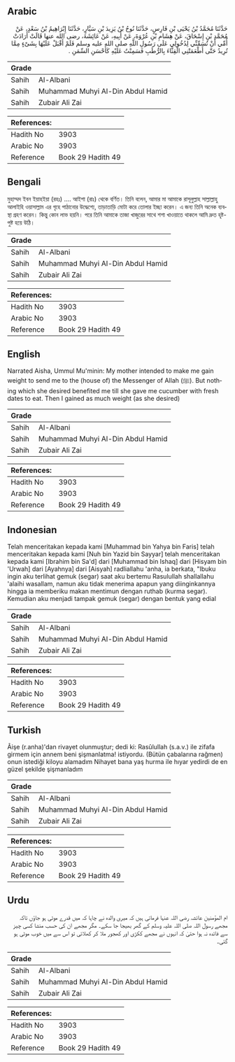 ## Arabic


<div dir="rtl" lang="ar" style={{fontSize:'larger',backgroundColor:'#f8f9fa',padding:20}}>
حَدَّثَنَا مُحَمَّدُ بْنُ يَحْيَى بْنِ فَارِسٍ، حَدَّثَنَا نُوحُ بْنُ يَزِيدَ بْنِ سَيَّارٍ، حَدَّثَنَا إِبْرَاهِيمُ بْنُ سَعْدٍ، عَنْ مُحَمَّدِ بْنِ إِسْحَاقَ، عَنْ هِشَامِ بْنِ عُرْوَةَ، عَنْ أَبِيهِ، عَنْ عَائِشَةَ، رضى الله عنها قَالَتْ أَرَادَتْ أُمِّي أَنْ تُسَمِّنِّي لِدُخُولِي عَلَى رَسُولِ اللَّهِ صلى الله عليه وسلم فَلَمْ أَقْبَلْ عَلَيْهَا بِشَىْءٍ مِمَّا تُرِيدُ حَتَّى أَطْعَمَتْنِي الْقِثَّاءَ بِالرُّطَبِ فَسَمِنْتُ عَلَيْهِ كَأَحْسَنِ السِّمَنِ ‏.‏
</div>
<div style={{backgroundColor:'#f8f9fa',padding:20, marginBottom: 10}}><table> <thead> <tr> <th>Grade</th> <th></th> </tr> </thead> <tbody> <tr><td>Sahih</td><td>Al-Albani</td></tr><tr><td>Sahih</td><td>Muhammad Muhyi Al-Din Abdul Hamid</td></tr><tr><td>Sahih</td><td>Zubair Ali Zai</td></tr></tbody></table><table> <thead> <tr> <th>References:</th> <th></th> </tr> </thead> <tbody><tr><td>Hadith No</td><td>3903</td></tr><tr><td>Arabic No</td><td>3903</td></tr><tr><td>Reference</td><td>Book 29 Hadith 49</td></tr></tbody></table></div>

## Bengali


<div dir="ltr" lang="bn" style={{fontSize:'larger',backgroundColor:'#f8f9fa',padding:20}}>
মুহাম্মদ ইবন ইয়াহইয়া (রহঃ) .... আইশা (রাঃ) থেকে বর্ণিত। তিনি বলেন, আমার মা আমাকে রাসূলুল্লাহ সাল্লাল্লাহু আলাইহি ওয়াসাল্লাম এর গৃহে পাঠানোর উদ্ধেশ্যে, তাড়াতাড়ি মোটা করে তোলার ইচ্ছা করেন। এ জন্য তিনি অনেক ব্যবস্থা গ্রহণ করেন। কিন্তু কোন লাভ হয়নি। পরে তিনি আমাকে তাজা খাজুরের সাথে শশা খাওয়াতে থাকলে আমি দ্রুত হৃষ্ট-পুষ্ট হয়ে উঠি।
</div>
<div style={{backgroundColor:'#f8f9fa',padding:20, marginBottom: 10}}><table> <thead> <tr> <th>Grade</th> <th></th> </tr> </thead> <tbody> <tr><td>Sahih</td><td>Al-Albani</td></tr><tr><td>Sahih</td><td>Muhammad Muhyi Al-Din Abdul Hamid</td></tr><tr><td>Sahih</td><td>Zubair Ali Zai</td></tr></tbody></table><table> <thead> <tr> <th>References:</th> <th></th> </tr> </thead> <tbody><tr><td>Hadith No</td><td>3903</td></tr><tr><td>Arabic No</td><td>3903</td></tr><tr><td>Reference</td><td>Book 29 Hadith 49</td></tr></tbody></table></div>

## English


<div dir="ltr" lang="en" style={{fontSize:'larger',backgroundColor:'#f8f9fa',padding:20}}>
Narrated Aisha, Ummul Mu'minin: My mother intended to make me gain weight to send me to the (house of) the Messenger of Allah (ﷺ). But nothing which she desired benefited me till she gave me cucumber with fresh dates to eat. Then I gained as much weight (as she desired)
</div>
<div style={{backgroundColor:'#f8f9fa',padding:20, marginBottom: 10}}><table> <thead> <tr> <th>Grade</th> <th></th> </tr> </thead> <tbody> <tr><td>Sahih</td><td>Al-Albani</td></tr><tr><td>Sahih</td><td>Muhammad Muhyi Al-Din Abdul Hamid</td></tr><tr><td>Sahih</td><td>Zubair Ali Zai</td></tr></tbody></table><table> <thead> <tr> <th>References:</th> <th></th> </tr> </thead> <tbody><tr><td>Hadith No</td><td>3903</td></tr><tr><td>Arabic No</td><td>3903</td></tr><tr><td>Reference</td><td>Book 29 Hadith 49</td></tr></tbody></table></div>

## Indonesian


<div dir="ltr" lang="id" style={{fontSize:'larger',backgroundColor:'#f8f9fa',padding:20}}>
Telah menceritakan kepada kami [Muhammad bin Yahya bin Faris] telah menceritakan kepada kami [Nuh bin Yazid bin Sayyar] telah menceritakan kepada kami [Ibrahim bin Sa'd] dari [Muhammad bin Ishaq] dari [Hisyam bin 'Urwah] dari [Ayahnya] dari [Aisyah] radliallahu 'anha, ia berkata, "Ibuku ingin aku terlihat gemuk (segar) saat aku bertemu Rasulullah shallallahu 'alaihi wasallam, namun aku tidak menerima apapun yang diinginkannya hingga ia memberiku makan mentimun dengan ruthab (kurma segar). Kemudian aku menjadi tampak gemuk (segar) dengan bentuk yang edial
</div>
<div style={{backgroundColor:'#f8f9fa',padding:20, marginBottom: 10}}><table> <thead> <tr> <th>Grade</th> <th></th> </tr> </thead> <tbody> <tr><td>Sahih</td><td>Al-Albani</td></tr><tr><td>Sahih</td><td>Muhammad Muhyi Al-Din Abdul Hamid</td></tr><tr><td>Sahih</td><td>Zubair Ali Zai</td></tr></tbody></table><table> <thead> <tr> <th>References:</th> <th></th> </tr> </thead> <tbody><tr><td>Hadith No</td><td>3903</td></tr><tr><td>Arabic No</td><td>3903</td></tr><tr><td>Reference</td><td>Book 29 Hadith 49</td></tr></tbody></table></div>

## Turkish


<div dir="ltr" lang="tr" style={{fontSize:'larger',backgroundColor:'#f8f9fa',padding:20}}>
Âişe (r.anha)'dan rivayet olunmuştur; dedi ki: Rasûlullah (s.a.v.) ile zifafa girmem için annem beni şişmanlatma! istiyordu. (Bütün çabalarına rağmen) onun istediği kiloyu alamadım Nihayet bana yaş hurma ile hıyar yedirdi de en güzel şekilde şişmanladım
</div>
<div style={{backgroundColor:'#f8f9fa',padding:20, marginBottom: 10}}><table> <thead> <tr> <th>Grade</th> <th></th> </tr> </thead> <tbody> <tr><td>Sahih</td><td>Al-Albani</td></tr><tr><td>Sahih</td><td>Muhammad Muhyi Al-Din Abdul Hamid</td></tr><tr><td>Sahih</td><td>Zubair Ali Zai</td></tr></tbody></table><table> <thead> <tr> <th>References:</th> <th></th> </tr> </thead> <tbody><tr><td>Hadith No</td><td>3903</td></tr><tr><td>Arabic No</td><td>3903</td></tr><tr><td>Reference</td><td>Book 29 Hadith 49</td></tr></tbody></table></div>

## Urdu


<div dir="rtl" lang="ur" style={{fontSize:'larger',backgroundColor:'#f8f9fa',padding:20}}>
ام المؤمنین عائشہ رضی اللہ عنہا فرماتی ہیں کہ میری والدہ نے چاہا کہ میں قدرے موٹی ہو جاؤں تاکہ مجھے رسول اللہ صلی اللہ علیہ وسلم کے گھر بھیجا جا سکے۔ مگر مجھے ان کی حسب منشا کسی چیز سے فائدہ نہ ہوا حتیٰ کہ انہوں نے مجھے ککڑی اور کھجور ملا کر کھلائی تو اس سے میں خوب موٹی ہو گئی۔
</div>
<div style={{backgroundColor:'#f8f9fa',padding:20, marginBottom: 10}}><table> <thead> <tr> <th>Grade</th> <th></th> </tr> </thead> <tbody> <tr><td>Sahih</td><td>Al-Albani</td></tr><tr><td>Sahih</td><td>Muhammad Muhyi Al-Din Abdul Hamid</td></tr><tr><td>Sahih</td><td>Zubair Ali Zai</td></tr></tbody></table><table> <thead> <tr> <th>References:</th> <th></th> </tr> </thead> <tbody><tr><td>Hadith No</td><td>3903</td></tr><tr><td>Arabic No</td><td>3903</td></tr><tr><td>Reference</td><td>Book 29 Hadith 49</td></tr></tbody></table></div>